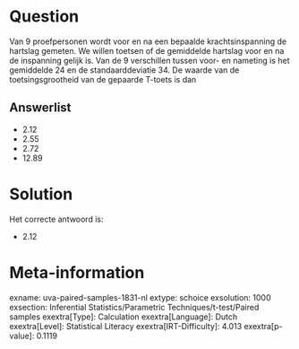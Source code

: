 Question
========

Van 9 proefpersonen wordt voor en na een bepaalde krachtsinspanning de
hartslag gemeten. We willen toetsen of de gemiddelde hartslag voor en na
de inspanning gelijk is. Van de 9 verschillen tussen voor- en nameting
is het gemiddelde 24 en de standaarddeviatie 34. De waarde van de
toetsingsgrootheid van de gepaarde T-toets is dan

Answerlist
----------

* 2.12
* 2.55
* 2.72
* 12.89

Solution
========

Het correcte antwoord is: 

* 2.12

Meta-information
================
exname: uva-paired-samples-1831-nl
extype: schoice
exsolution: 1000
exsection: Inferential Statistics/Parametric Techniques/t-test/Paired samples
exextra[Type]: Calculation
exextra[Language]: Dutch
exextra[Level]: Statistical Literacy
exextra[IRT-Difficulty]: 4.013
exextra[p-value]: 0.1119
